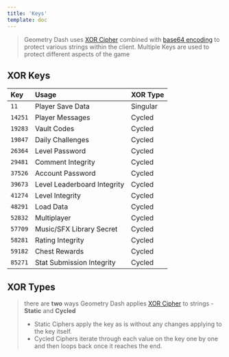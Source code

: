 ```yaml
---
title: 'Keys'
template: doc
---
```


> Geometry Dash uses [XOR Cipher](topics/encryption/xor.md) combined with [base64 encoding](topics/encryption/base64.md) to protect various strings within the client. Multiple Keys are used to protect different aspects of the game

## XOR Keys

| Key     | Usage                       | XOR Type |
| :------ | :-------------------------- | :------- |
| `11`    | Player Save Data            | Singular |
| `14251` | Player Messages             | Cycled   |
| `19283` | Vault Codes                 | Cycled   |
| `19847` | Daily Challenges            | Cycled   |
| `26364` | Level Password              | Cycled   |
| `29481` | Comment Integrity           | Cycled   |
| `37526` | Account Password            | Cycled   |
| `39673` | Level Leaderboard Integrity | Cycled   |
| `41274` | Level Integrity             | Cycled   |
| `48291` | Load Data                   | Cycled   |
| `52832` | Multiplayer                 | Cycled   |
| `57709` | Music/SFX Library Secret    | Cycled   |
| `58281` | Rating Integrity            | Cycled   |
| `59182` | Chest Rewards               | Cycled   |
| `85271` | Stat Submission Integrity   | Cycled   |

## XOR Types

> there are **two** ways Geometry Dash applies [XOR Cipher](topics/encryption/xor.md) to strings - **Static** and **Cycled**
>
> - Static Ciphers apply the key as is without any changes applying to the key itself.
> - Cycled Ciphers iterate through each value on the key one by one and then loops back once it reaches the end.

